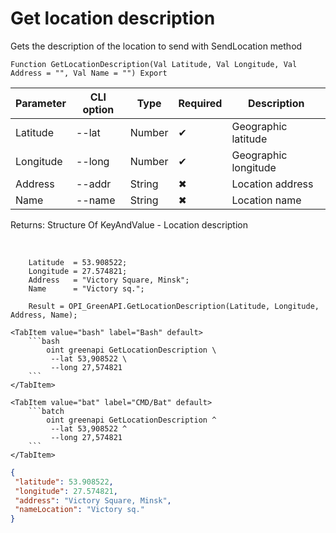 ﻿---
sidebar_position: 11
description: Get location description and other functions to work with Green API in the Open Integration Package, a free open-source integration library for 1C:Enterprise 8, OneScript and CLI
keywords: [1C, 1С, 1С:Enterprise, 1С:Enterprise 8.3, API, Integration, Services, Exchange, OneScript, CLI, Green API]
---


# Get location description
 Gets the description of the location to send with SendLocation method



`Function GetLocationDescription(Val Latitude, Val Longitude, Val Address = "", Val Name = "") Export`

  | Parameter | CLI option | Type | Required | Description |
  |-|-|-|-|-|
  | Latitude | --lat | Number | &#x2714; | Geographic latitude |
  | Longitude | --long | Number | &#x2714; | Geographic longitude |
  | Address | --addr | String | &#x2716; | Location address |
  | Name | --name | String | &#x2716; | Location name |

  
  Returns:  Structure Of KeyAndValue - Location description

<br/>




```bsl title="1C:Enterprise/OneScript code example"
    Latitude  = 53.908522;
    Longitude = 27.574821;
    Address   = "Victory Square, Minsk";
    Name      = "Victory sq.";

    Result = OPI_GreenAPI.GetLocationDescription(Latitude, Longitude, Address, Name);
```
 

 <Tabs>
  
    <TabItem value="bash" label="Bash" default>
        ```bash
            oint greenapi GetLocationDescription \
             --lat 53,908522 \
             --long 27,574821
        ```
    </TabItem>
  
    <TabItem value="bat" label="CMD/Bat" default>
        ```batch
            oint greenapi GetLocationDescription ^
             --lat 53,908522 ^
             --long 27,574821
        ```
    </TabItem>
</Tabs>


```json title="Result"
{
 "latitude": 53.908522,
 "longitude": 27.574821,
 "address": "Victory Square, Minsk",
 "nameLocation": "Victory sq."
}
```
